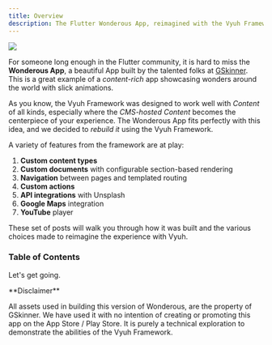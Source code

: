 ```yaml
---
title: Overview
description: The Flutter Wonderous App, reimagined with the Vyuh Framework
---
```



![](images/cover.png)

For someone long enough in the Flutter community, it is hard to miss the
**Wonderous App**, a beautiful App built by the talented folks at
[GSkinner](https://flutter.gskinner.com/wonderous/). This is a great example of
a _content-rich_ app showcasing wonders around the world with slick animations.

As you know, the Vyuh Framework was designed to work well with _Content_ of all
kinds, especially where the _CMS-hosted Content_ becomes the centerpiece of your
experience. The Wonderous App fits perfectly with this idea, and we decided to
_rebuild it_ using the Vyuh Framework.

A variety of features from the framework are at play:

1. **Custom content types**
2. **Custom documents** with configurable section-based rendering
3. **Navigation** between pages and templated routing
4. **Custom actions**
5. **API integrations** with Unsplash
6. **Google Maps** integration
7. **YouTube** player

These set of posts will walk you through how it was built and the various
choices made to reimagine the experience with Vyuh.

### Table of Contents

<LinkCard
  href="/examples/wonderous/distilling-wonderous"
  title="Distilling Wonderous"
/>

<LinkCard
  href="/examples/wonderous/schema-first-approach"
  title="A Schema-first Approach"
/>

<LinkCard
  href="/examples/wonderous/navigation-and-structure"
  title="Navigation and Structure"
/>

<LinkCard
  href="/examples/wonderous/rendering-a-wonder-section"
  title="Rendering a Wonder-section"
/>

<LinkCard
  href="/examples/wonderous/managing-wonders"
  title="Managing Wonders"
/>

Let's get going.

<Aside>
 **Disclaimer**

All assets used in building this version of Wonderous, are the property of
GSkinner. We have used it with no intention of creating or promoting this app on
the App Store / Play Store. It is purely a technical exploration to demonstrate
the abilities of the Vyuh Framework.

</Aside>
